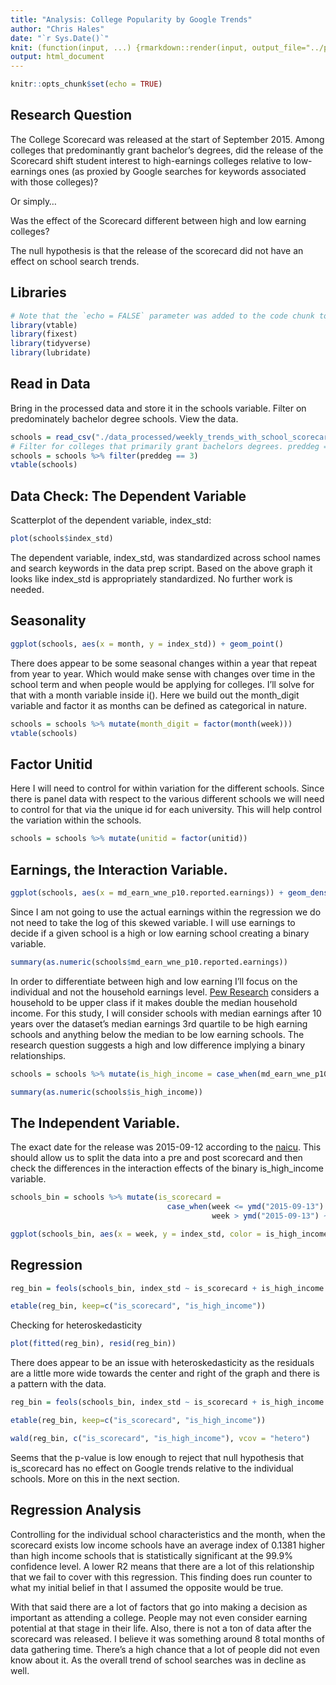 ```yaml
---
title: "Analysis: College Popularity by Google Trends"
author: "Chris Hales"
date: "`r Sys.Date()`"
knit: (function(input, ...) {rmarkdown::render(input, output_file="../paper/analysis.html")})
output: html_document
---
```


```r
knitr::opts_chunk$set(echo = TRUE)
```

## Research Question

The College Scorecard was released at the start of September 2015. Among colleges that predominantly grant bachelor’s degrees, did the release of the Scorecard shift student interest to high-earnings colleges relative to low-earnings ones (as proxied by Google searches for keywords associated with those colleges)?

Or simply...

Was the effect of the Scorecard different between high and low earning colleges?

The null hypothesis is that the release of the scorecard did not have an effect on school search trends.

## Libraries

``` r
# Note that the `echo = FALSE` parameter was added to the code chunk to prevent printing of the R code that generated the plot.
library(vtable)
library(fixest)
library(tidyverse)
library(lubridate)
```

## Read in Data

Bring in the processed data and store it in the schools variable. Filter on predominately bachelor degree schools. View the data.

```r
schools = read_csv("./data_processed/weekly_trends_with_school_scorecards_2022_08_04.csv")
# Filter for colleges that primarily grant bachelors degrees. preddeg == 3.
schools = schools %>% filter(preddeg == 3)
vtable(schools)
```

## Data Check: The Dependent Variable

Scatterplot of the dependent variable, index_std:

```r

plot(schools$index_std)
```

The dependent variable, index_std, was standardized across school names and search keywords in the data prep script. Based on the above graph it looks like index_std is appropriately standardized. No further work is needed.

## Seasonality

```r
ggplot(schools, aes(x = month, y = index_std)) + geom_point()
```
There does appear to be some seasonal changes within a year that repeat from year to year. Which would make sense with changes over time in the school term and when people would be applying for colleges. I'll solve for that with a month variable inside i(). Here we build out the month_digit variable and factor it as months can be defined as categorical in nature.
```r
schools = schools %>% mutate(month_digit = factor(month(week)))
vtable(schools)
```

## Factor Unitid

Here I will need to control for within variation for the different schools. Since there is panel data with respect to the various different schools we will need to control for that via the unique id for each university. This will help control the variation within the schools.

``` r
schools = schools %>% mutate(unitid = factor(unitid))
```

## Earnings, the Interaction Variable.

```r
ggplot(schools, aes(x = md_earn_wne_p10.reported.earnings)) + geom_density()
```
Since I am not going to use the actual earnings within the regression we do not need to take the log of this skewed variable. I will use earnings to decide if a given school is a high or low earning school creating a binary variable.

```r
summary(as.numeric(schools$md_earn_wne_p10.reported.earnings))
```

In order to differentiate between high and low earning I'll focus on the individual and not the household earnings level. [Pew Research](https://www.inc.com/eric-mack/the-shocking-amount-you-need-to-earn-to-be-upper-class-do-you-make-cut.html) considers a household to be upper class if it makes double the median household income. For this study, I will consider schools with median earnings after 10 years over the dataset's median earnings 3rd quartile to be high earning schools and anything below the median to be low earning schools. The research question suggests a high and low difference implying a binary relationships. 

````r
schools = schools %>% mutate(is_high_income = case_when(md_earn_wne_p10.reported.earnings > 48100 ~ TRUE, md_earn_wne_p10.reported.earnings <= 48100 ~ FALSE))

summary(as.numeric(schools$is_high_income))
````

## The Independent Variable.

The exact date for the release was 2015-09-12 according to the [naicu](https://www.naicu.edu/policy-advocacy/issue-brief-index/regulation/college-scorecard#:~:text=About,a%20federal%20postsecondary%20ratings%20system). This should allow us to split the data into a pre and post scorecard and then check the differences in the interaction effects of the binary is_high_income variable.

``` r
schools_bin = schools %>% mutate(is_scorecard = 
                                   case_when(week <= ymd("2015-09-13") ~ FALSE,
                                             week > ymd("2015-09-13") ~ TRUE))

ggplot(schools_bin, aes(x = week, y = index_std, color = is_high_income)) + geom_point() + geom_vline(xintercept = as.Date("2015-09-13")) + geom_smooth(method = 'lm')
```

## Regression

```r
reg_bin = feols(schools_bin, index_std ~ is_scorecard + is_high_income + is_scorecard*is_high_income + i(month_digit) | unitid )

etable(reg_bin, keep=c("is_scorecard", "is_high_income"))
```

Checking for heteroskedasticity

```r
plot(fitted(reg_bin), resid(reg_bin))
```
There does appear to be an issue with heteroskedasticity as the residuals are a little more wide towards the center and right of the graph and there is a pattern with the data.

``` r
reg_bin = feols(schools_bin, index_std ~ is_scorecard + is_high_income + is_scorecard*is_high_income + i(month_digit) | unitid, vcov = "hetero" )

etable(reg_bin, keep=c("is_scorecard", "is_high_income"))
```

```r
wald(reg_bin, c("is_scorecard", "is_high_income"), vcov = "hetero")
```

Seems that the p-value is low enough to reject that null hypothesis that is_scorecard has no effect on Google trends relative to the individual schools. More on this in the next section.

## Regression Analysis

Controlling for the individual school characteristics and the month, when the scorecard exists low income schools have an average index of 0.1381 higher than high income schools that is statistically significant at the 99.9% confidence level. A lower R2 means that there are a lot of this relationship that we fail to cover with this regression. This finding does run counter to what my initial belief in that I assumed the opposite would be true.

With that said there are a lot of factors that go into making a decision as important as attending a college. People may not even consider earning potential at that stage in their life. Also, there is not a ton of data after the scorecard was released. I believe it was something around 8 total months of data gathering time. There's a high chance that a lot of people did not even know about it. As the overall trend of school searches was in decline as well.